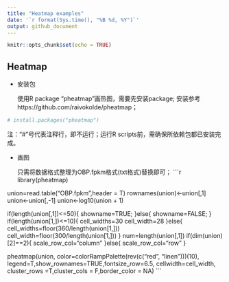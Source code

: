 ```yaml
---
title: "Heatmap examples"
date: '`r format(Sys.time(), "%B %d, %Y")`'
output: github_document
---
```


```r
knitr::opts_chunk$set(echo = TRUE)
```


## Heatmap

* 安装包

  使用R package "pheatmap"画热图，需要先安装package; 安装参考https://github.com/raivokolde/pheatmap；

```r
# install.packages("pheatmap") 
```
  注："#"号代表注释行，即不运行；运行R scripts前，需确保所依赖包都已安装完成。


* 画图

  只需将数据格式整理为OBP.fpkm格式(txt格式)替换即可；
```r

library(pheatmap)

union=read.table("OBP.fpkm",header = T)
rownames(union)<-union[,1]
union<-union[,-1]
union<-log10(union + 1)

if(length(union[,1])<=50){
  showname=TRUE;
}else{
  showname=FALSE;
}
if(length(union[1,])<=10){
  cell_widths=30
  cell_width=28
}else{
  cell_widths=floor(360/length(union[1,]))
  cell_width=floor(300/length(union[1,]))
}
num=length(union[,1])
if(dim(union)[2]==2){
  scale_row_col="column"
}else{
  scale_row_col="row"
}

pheatmap(union, color=colorRampPalette(rev(c("red", "linen")))(10), legend=T,show_rownames=TRUE,fontsize_row=6.5, cellwidth=cell_width, cluster_rows =T,cluster_cols = F,border_color = NA)
```


